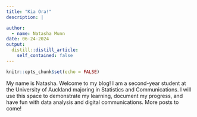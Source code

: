 ```yaml
---
title: "Kia Ora!"
description: |

author:
  - name: Natasha Munn 
date: 06-24-2024
output:
  distill::distill_article:
    self_contained: false
---
```


```r
knitr::opts_chunk$set(echo = FALSE)
```

My name is Natasha. Welcome to my blog! I am a second-year student at the University of Auckland majoring in Statistics and Communications. I will use this space to demonstrate my learning, document my progress, and have fun with data analysis and digital communications. More posts to come!


